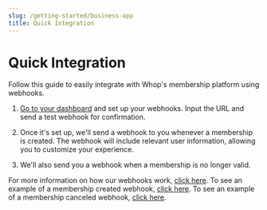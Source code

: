 ```yaml
---
slug: /getting-started/business-app
title: Quick Integration
---
```



# Quick Integration

Follow this guide to easily integrate with Whop's membership platform using webhooks.

1. [Go to your dashboard](https://google.com) and set up your webhooks. Input the URL and send a test webhook for confirmation.

2. Once it's set up, we'll send a webhook to you whenever a membership is created. The webhook will include relevant user information, allowing you to customize your experience.

3. We'll also send you a webhook when a membership is no longer valid.

For more information on how our webhooks work, [click here](https://google.com). To see an example of a membership created webhook, [click here](https://google.com). To see an example of a membership canceled webhook, [click here](https://google.com).